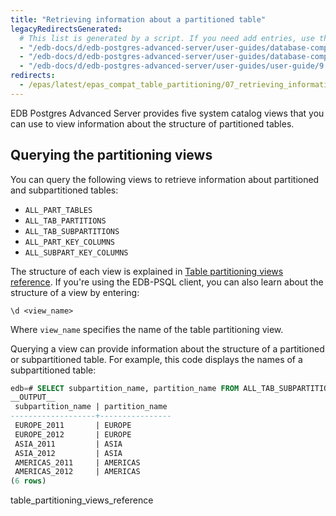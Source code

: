 ```yaml
---
title: "Retrieving information about a partitioned table"
legacyRedirectsGenerated:
  # This list is generated by a script. If you need add entries, use the `legacyRedirects` key.
  - "/edb-docs/d/edb-postgres-advanced-server/user-guides/database-compatibility-for-oracle-developers-guide/9.6/Database_Compatibility_for_Oracle_Developers_Guide_v9.6.1.120.html"
  - "/edb-docs/d/edb-postgres-advanced-server/user-guides/database-compatibility-for-oracle-developers-guide/9.5/Database_Compatibility_for_Oracle_Developers_Guide.1.345.html"
  - "/edb-docs/d/edb-postgres-advanced-server/user-guides/user-guide/9.5/EDB_Postgres_Enterprise_Guide.1.069.html"
redirects:
  - /epas/latest/epas_compat_table_partitioning/07_retrieving_information_about_a_partitioned_table/ #generated for docs/epas/reorg-role-use-case-mode
---
```


<div id="retrieving_information_about_a_partitioned_table" class="registered_link"></div>

EDB Postgres Advanced Server provides five system catalog views that you can use to view information about the structure of partitioned tables.

## Querying the partitioning views

You can query the following views to retrieve information about partitioned and subpartitioned tables:

-   `ALL_PART_TABLES`
-   `ALL_TAB_PARTITIONS`
-   `ALL_TAB_SUBPARTITIONS`
-   `ALL_PART_KEY_COLUMNS`
-   `ALL_SUBPART_KEY_COLUMNS`

The structure of each view is explained in [Table partitioning views reference](../../../reference/application_programmer_reference/01_table_partitioning_views_reference/#table_partitioning_views_reference). If you're using the EDB-PSQL client, you can also learn about the structure of a view by entering:

 `\d <view_name>`

Where `view_name` specifies the name of the table partitioning view.

Querying a view can provide information about the structure of a partitioned or subpartitioned table. For example, this code displays the names of a subpartitioned table:

```sql
edb=# SELECT subpartition_name, partition_name FROM ALL_TAB_SUBPARTITIONS;
__OUTPUT__
 subpartition_name | partition_name
-------------------+----------------
 EUROPE_2011       | EUROPE
 EUROPE_2012       | EUROPE
 ASIA_2011         | ASIA
 ASIA_2012         | ASIA
 AMERICAS_2011     | AMERICAS
 AMERICAS_2012     | AMERICAS
(6 rows)
```

<div class="toctree" maxdepth="3">

table_partitioning_views_reference

</div>
